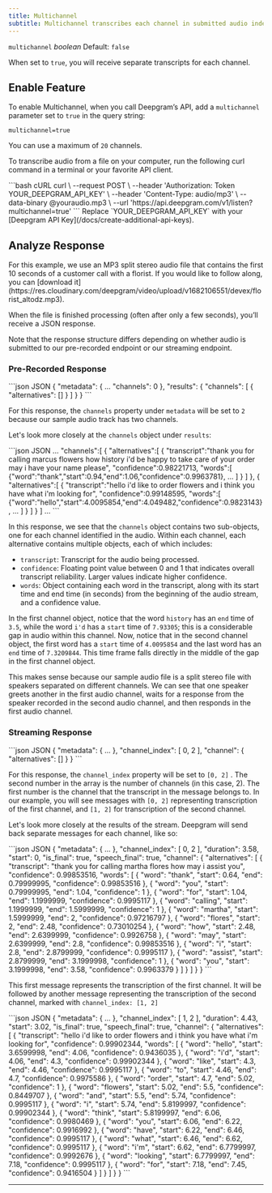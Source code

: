 ```yaml
---
title: Multichannel
subtitle: Multichannel transcribes each channel in submitted audio independently.
---
```



`multichannel` *boolean* Default: `false`

<div class="flex flex-row gap-2">
  <Markdown src="/snippets/stt-batch-available.mdx" /> <Markdown src="/snippets/stt-stream-available.mdx" /> <Markdown src="/snippets/all-available-languages.mdx" />
</div>

When set to `true`, you will receive separate transcripts for each channel.

## Enable Feature

To enable Multichannel, when you call Deepgram’s API, add a `multichannel` parameter set to `true` in the query string:

`multichannel=true`

You can use a maximum of `20` channels.

To transcribe audio from a file on your computer, run the following curl command in a terminal or your favorite API client.

<CodeGroup>
  ```bash cURL
  curl \
    --request POST \
    --header 'Authorization: Token YOUR_DEEPGRAM_API_KEY' \
    --header 'Content-Type: audio/mp3' \
    --data-binary @youraudio.mp3 \
    --url 'https://api.deepgram.com/v1/listen?multichannel=true'
  ```
</CodeGroup>

<Warning>
  Replace `YOUR_DEEPGRAM_API_KEY` with your [Deepgram API Key](/docs/create-additional-api-keys).
</Warning>

## Analyze Response

<Info>
  For this example, we use an MP3 split stereo audio file that contains the first 10 seconds of a customer call with a florist. If you would like to follow along, you can [download it](https://res.cloudinary.com/deepgram/video/upload/v1682106551/devex/florist_altodz.mp3).
</Info>

When the file is finished processing (often after only a few seconds), you’ll receive a JSON response.

Note that the response structure differs depending on whether audio is submitted to our pre-recorded endpoint or our streaming endpoint.

### Pre-Recorded Response

<CodeGroup>
  ```json JSON
  {
  	"metadata": {
  		...
  		"channels": 0
  	},
  	"results": {
  		"channels": [
  			{
  				"alternatives": []
  			}
  		]
  	}
  }
  ```
</CodeGroup>

For this response, the `channels` property under `metadata` will be set to `2` because our sample audio track has two channels.

Let's look more closely at the `channels` object under `results`:

<CodeGroup>
  ```json JSON
  ...
  "channels":[
    {
      "alternatives":[
        {
          "transcript":"thank you for calling marcus flowers how history i'd be happy to take care of your order may i have your name please",
          "confidence":0.98221713,
          "words":[
            {"word":"thank","start":0.94,"end":1.06,"confidence":0.9963781},
  					...
          ]
        }
      ]
    },
    {
      "alternatives":[
        {
          "transcript":"hello i'd like to order flowers and i think you have what i'm looking for",
          "confidence":0.99148595,
          "words":[
            {"word":"hello","start":4.0095854,"end":4.049482,"confidence":0.9823143},
  					...
          ]
        }
      ]
    }
  ]
  ...
  ```
</CodeGroup>

In this response, we see that the `channels` object contains two sub-objects, one for each channel identified in the audio. Within each channel, each alternative contains multiple objects, each of which includes:

* `transcript`: Transcript for the audio being processed.
* `confidence`: Floating point value between 0 and 1 that indicates overall transcript reliability. Larger values indicate higher confidence.
* `words`: Object containing each word in the transcript, along with its start time and end time (in seconds) from the beginning of the audio stream, and a confidence value.

In the first channel object, notice that the word `history` has an `end` time of `3.5`, while the word `i'd` has a `start` time of `7.93305`; this is a considerable gap in audio within this channel. Now, notice that in the second channel object, the first word has a `start` time of `4.0095854` and the last word has an `end` time of `7.3209844`. This time frame falls directly in the middle of the gap in the first channel object.

This makes sense because our sample audio file is a split stereo file with speakers separated on different channels. We can see that one speaker greets another in the first audio channel, waits for a response from the speaker recorded in the second audio channel, and then responds in the first audio channel.

### Streaming Response

<CodeGroup>
  ```json JSON
  {
    "metadata": {
      ...
  	},
      "channel_index": [
        0,
        2
      ],
      "channel": {
        "alternatives": []
      }
    }
  ```
</CodeGroup>

For this response, the `channel_index` property will be set to `[0, 2]` . The second number in the array is the number of channels (in this case, 2). The first number is the channel that the transcript in the message belongs to. In our example, you will see messages with `[0, 2]` representing transcription of the first channel, and `[1, 2]` for transcription of the second channel.

Let's look more closely at the results of the stream. Deepgram will send back separate messages for each channel, like so:

<CodeGroup>
  ```json JSON
  {
    "metadata": {
      ...
    },
    "channel_index": [
      0,
      2
    ],
    "duration": 3.58,
    "start": 0,
    "is_final": true,
    "speech_final": true,
    "channel": {
      "alternatives": [
        {
          "transcript": "thank you for calling martha flores how may i assist you",
          "confidence": 0.99853516,
          "words": [
            {
              "word": "thank",
              "start": 0.64,
              "end": 0.79999995,
              "confidence": 0.99853516
            },
            {
              "word": "you",
              "start": 0.79999995,
              "end": 1.04,
              "confidence": 1
            },
            {
              "word": "for",
              "start": 1.04,
              "end": 1.1999999,
              "confidence": 0.9995117
            },
            {
              "word": "calling",
              "start": 1.1999999,
              "end": 1.5999999,
              "confidence": 1
            },
            {
              "word": "martha",
              "start": 1.5999999,
              "end": 2,
              "confidence": 0.97216797
            },
            {
              "word": "flores",
              "start": 2,
              "end": 2.48,
              "confidence": 0.73010254
            },
            {
              "word": "how",
              "start": 2.48,
              "end": 2.6399999,
              "confidence": 0.9926758
            },
            {
              "word": "may",
              "start": 2.6399999,
              "end": 2.8,
              "confidence": 0.99853516
            },
            {
              "word": "i",
              "start": 2.8,
              "end": 2.8799999,
              "confidence": 0.9995117
            },
            {
              "word": "assist",
              "start": 2.8799999,
              "end": 3.1999998,
              "confidence": 1
            },
            {
              "word": "you",
              "start": 3.1999998,
              "end": 3.58,
              "confidence": 0.9963379
            }
          ]
        }
      ]
    }
  }
  ```
</CodeGroup>

This first message represents the transcription of the first channel. It will be followed by another message representing the transcription of the second channel, marked with `channel_index: [1, 2]`

<CodeGroup>
  ```json JSON
  {
    "metadata": {
      ...
    },
    "channel_index": [
      1,
      2
    ],
    "duration": 4.43,
    "start": 3.02,
    "is_final": true,
    "speech_final": true,
    "channel": {
      "alternatives": [
        {
          "transcript": "hello i'd like to order flowers and i think you have what i'm looking for",
          "confidence": 0.99902344,
          "words": [
            {
              "word": "hello",
              "start": 3.6599998,
              "end": 4.06,
              "confidence": 0.9436035
            },
            {
              "word": "i'd",
              "start": 4.06,
              "end": 4.3,
              "confidence": 0.99902344
            },
            {
              "word": "like",
              "start": 4.3,
              "end": 4.46,
              "confidence": 0.9995117
            },
            {
              "word": "to",
              "start": 4.46,
              "end": 4.7,
              "confidence": 0.9975586
            },
            {
              "word": "order",
              "start": 4.7,
              "end": 5.02,
              "confidence": 1
            },
            {
              "word": "flowers",
              "start": 5.02,
              "end": 5.5,
              "confidence": 0.8449707
            },
            {
              "word": "and",
              "start": 5.5,
              "end": 5.74,
              "confidence": 0.9995117
            },
            {
              "word": "i",
              "start": 5.74,
              "end": 5.8199997,
              "confidence": 0.99902344
            },
            {
              "word": "think",
              "start": 5.8199997,
              "end": 6.06,
              "confidence": 0.9980469
            },
            {
              "word": "you",
              "start": 6.06,
              "end": 6.22,
              "confidence": 0.9916992
            },
            {
              "word": "have",
              "start": 6.22,
              "end": 6.46,
              "confidence": 0.9995117
            },
            {
              "word": "what",
              "start": 6.46,
              "end": 6.62,
              "confidence": 0.9995117
            },
            {
              "word": "i'm",
              "start": 6.62,
              "end": 6.7799997,
              "confidence": 0.9992676
            },
            {
              "word": "looking",
              "start": 6.7799997,
              "end": 7.18,
              "confidence": 0.9995117
            },
            {
              "word": "for",
              "start": 7.18,
              "end": 7.45,
              "confidence": 0.9416504
            }
          ]
        }
      ]
    }
  }
  ```
</CodeGroup>

***
